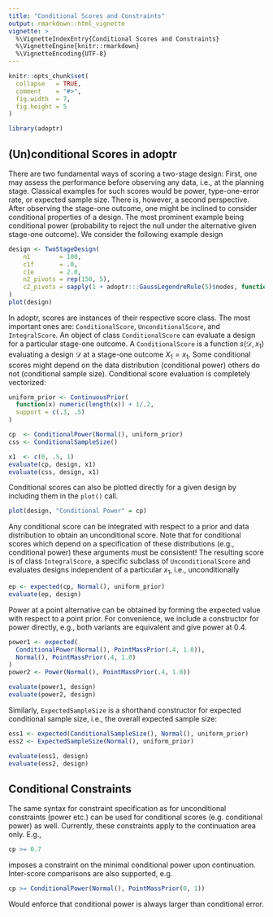 ---
title: "Conditional Scores and Constraints"
output: rmarkdown::html_vignette
vignette: >
  %\VignetteIndexEntry{Conditional Scores and Constraints}
  %\VignetteEngine{knitr::rmarkdown}
  %\VignetteEncoding{UTF-8}
---

```{r, include = FALSE}
knitr::opts_chunk$set(
  collapse   = TRUE,
  comment    = "#>",
  fig.width  = 7,
  fig.height = 5
)
```

```{r setup}
library(adoptr)
```



## (Un)conditional Scores in **adoptr**

There are two fundamental ways of scoring a two-stage design:
First, one may assess the performance before observing any data, i.e., 
at the planning stage.
Classical examples for such scores would be power, type-one-error rate,
or expected sample size.
There is, however, a second perspective. 
After observing the stage-one outcome, 
one might be inclined to consider conditional properties of a design.
The most prominent example being conditional power (probability to reject
the null under the alternative given stage-one outcome).
We consider the following example design
```{r define-design}
design <- TwoStageDesign(
    n1        = 100,
    c1f       = .0,
    c1e       = 2.0,
    n2_pivots = rep(150, 5),
    c2_pivots = sapply(1 + adoptr:::GaussLegendreRule(5)$nodes, function(x) -x + 2)
)
plot(design)
```

In adoptr, scores are instances of their respective score class.
The most important ones are: `ConditionalScore`, `UnconditionalScore`, and
`IntegralScore`.
An object of class `ConditionalScore` can evaluate a design for a 
particular stage-one outcome.
A `ConditionalScore` is a function $s(\mathcal{D}, x_1)$ evaluating a
design $\mathcal{D}$ at a stage-one outcome $X_1 = x_1$.
Some conditional scores might depend on the data distribution (conditional
power) others do not (conditional sample size).
Conditional score evaluation is completely vectorized:
```{r}
uniform_prior <- ContinuousPrior(
  function(x) numeric(length(x)) + 1/.2,
  support = c(.3, .5)
)

cp  <- ConditionalPower(Normal(), uniform_prior)
css <- ConditionalSampleSize()

x1  <- c(0, .5, 1)
evaluate(cp, design, x1)
evaluate(css, design, x1)
```

Conditional scores can also be plotted directly for a given design by 
including them in the `plot()` call.
```{r}
plot(design, "Conditional Power" = cp)
```

Any conditional score can be integrated with respect to a prior and 
data distribution to obtain an unconditional score.
Note that for conditional scores which depend on a specification of these
distributions (e.g., conditional power) these arguments must be consistent!
The resulting score is of class `IntegralScore`, a specific subclass of 
`UnconditionalScore` and evaluates designs independent of a particular $x_1$,
i.e., unconditionally
```{r}
ep <- expected(cp, Normal(), uniform_prior)
evaluate(ep, design)
```

Power at a point alternative can be obtained by forming the expected 
value with respect to a point prior.
For convenience, we include a constructor for power directly, e.g., 
both variants are equivalent and give power at $0.4$.
```{r}
power1 <- expected(
  ConditionalPower(Normal(), PointMassPrior(.4, 1.0)),
  Normal(), PointMassPrior(.4, 1.0)
)
power2 <- Power(Normal(), PointMassPrior(.4, 1.0))

evaluate(power1, design)
evaluate(power2, design)
```

Similarly, `ExpectedSampleSize` is a shorthand constructor for expected
conditional sample size, i.e., the overall expected sample size:
```{r}
ess1 <- expected(ConditionalSampleSize(), Normal(), uniform_prior)
ess2 <- ExpectedSampleSize(Normal(), uniform_prior)

evaluate(ess1, design)
evaluate(ess2, design)
```



## Conditional Constraints

The same syntax for constraint specification as for unconditional 
constraints (power etc.) can be used for conditional scores 
(e.g. conditional power) as well.
Currently, these constraints apply to the continuation area only.
E.g.,
```{r}
cp >= 0.7
```
imposes a constraint on the minimal conditional power upon continuation.
Inter-score comparisons are also supported, e.g.
```{r}
cp >= ConditionalPower(Normal(), PointMassPrior(0, 1))
```
Would enforce that conditional power is always larger than conditional 
error.
